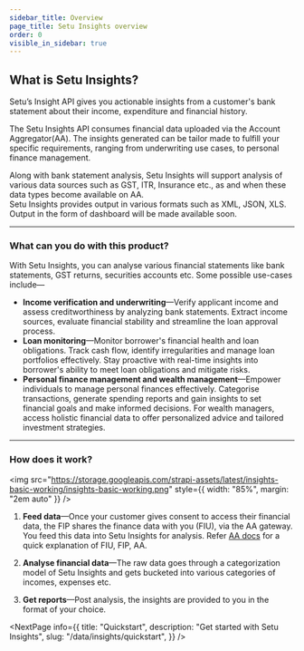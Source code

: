 ```yaml
---
sidebar_title: Overview
page_title: Setu Insights overview
order: 0
visible_in_sidebar: true
---
```


## What is Setu Insights?

Setu’s Insight API gives you actionable insights from a customer's bank statement about their income, expenditure and financial history.

The Setu Insights API consumes financial data uploaded via the Account Aggregator(AA). The insights generated can be tailor made to fulfill your specific requirements, ranging from underwriting use cases, to personal finance management.

<Callout type="tip">
  Along with bank statement analysis, Setu Insights will support analysis of
  various data sources such as GST, ITR, Insurance etc., as and when these data
  types become available on AA.
</Callout>

<br />

<Callout type="highlight">
  Setu Insights provides output in various formats such as XML, JSON, XLS.
  Output in the form of dashboard will be made available soon.
</Callout>

<hr class="primary" />

### What can you do with this product?

With Setu Insights, you can analyse various financial statements like bank statements, GST returns, securities accounts etc. Some possible use-cases include—
- **Income verification and underwriting**—Verify applicant income and assess creditworthiness by analyzing bank statements. Extract income sources, evaluate financial stability and streamline the loan approval process.
- **Loan monitoring**—Monitor borrower's financial health and loan obligations. Track cash flow, identify irregularities and manage loan portfolios effectively. Stay proactive with real-time insights into borrower's ability to meet loan obligations and mitigate risks.
- **Personal finance management and wealth management**—Empower individuals to manage personal finances effectively. Categorise transactions, generate spending reports and gain insights to set financial goals and make informed decisions. For wealth managers, access holistic financial data to offer personalized advice and tailored investment strategies.

<hr class="primary" />

### How does it work?

<img
  src="https://storage.googleapis.com/strapi-assets/latest/insights-basic-working/insights-basic-working.png"
  style={{ width: "85%", margin: "2em auto" }}
/>

1.  **Feed data**—Once your customer gives consent to access their financial data, the FIP shares the finance data with you (FIU), via the AA gateway. You feed this data into Setu Insights for analysis. Refer <a href="/data/account-aggregator/quickstart#quickstart-guide" target="_blank">AA docs</a> for a quick explanation of FIU, FIP, AA.

2.  **Analyse financial data**—The raw data goes through a categorization model of Setu Insights and gets bucketed into various categories of incomes, expenses etc.

3.  **Get reports**—Post analysis, the insights are provided to you in the format of your choice.

<NextPage
  info={{
    title: "Quickstart",
    description: "Get started with Setu Insights",
    slug: "/data/insights/quickstart",
  }}
/>

<WasPageHelpful />
